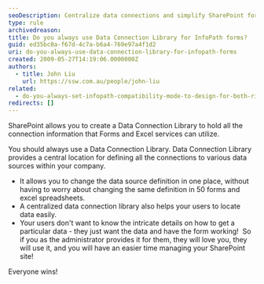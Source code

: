 ```yaml
---
seoDescription: Centralize data connections and simplify SharePoint form management with a Data Connection Library.
type: rule
archivedreason:
title: Do you always use Data Connection Library for InfoPath forms?
guid: ed35bc0a-f67d-4c7a-b6a4-769e97a4f1d2
uri: do-you-always-use-data-connection-library-for-infopath-forms
created: 2009-05-27T14:19:06.0000000Z
authors:
  - title: John Liu
    url: https://ssw.com.au/people/john-liu
related:
  - do-you-always-set-infopath-compatibility-mode-to-design-for-both-rich-and-web-client-forms
redirects: []
---
```


SharePoint allows you to create a Data Connection Library to hold all the connection information that Forms and Excel services can utilize.

You should always use a Data Connection Library.
Data Connection Library provides a central location for defining all the connections to various data sources within your company.

- It allows you to change the data source definition in one place, without having to worry about changing the same definition in 50 forms and excel spreadsheets.
- A centralized data connection library also helps your users to locate data easily.
- Your users don't want to know the intricate details on how to get a particular data - they just want the data and have the form working!  So if you as the administrator provides it for them, they will love you, they will use it, and you will have an easier time managing your SharePoint site!

Everyone wins!